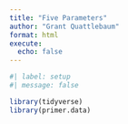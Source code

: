 ```yaml
---
title: "Five Parameters"
author: "Grant Quattlebaum"
format: html
execute:
  echo: false
---
```


```r
#| label: setup
#| message: false

library(tidyverse)
library(primer.data)
```

